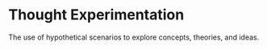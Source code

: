 # Thought Experimentation

The use of hypothetical scenarios to explore concepts, theories, and ideas.